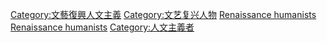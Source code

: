 {{Commons category|Humanists}}

[[Category:文藝復興人文主義|Category:文藝復興人文主義]]
[[Category:文艺复兴人物|Category:文艺复兴人物]]
[[Category:15世紀人|Renaissance humanists]]
[[Category:16世紀人|Renaissance humanists]]
[[Category:人文主義者|Category:人文主義者]]